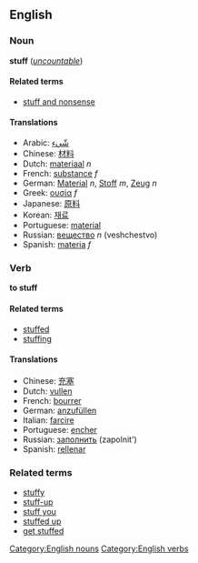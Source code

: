 ==English==
===Noun===
'''stuff''' (''[[uncountable]]'')

<!-- # material, substance -->
<!-- # generic uncountable things -->

<!-- related to the noun -->
====Related terms====
*[[stuff and nonsense]]

====Translations====
*Arabic: [[شّيء]]
*Chinese: [[材料]]
*Dutch: [[materiaal]] ''n''
*French: [[substance]] ''f''
*German: [[Material]] ''n'', [[Stoff]] ''m'', [[Zeug]] ''n''
*Greek: [[ουσία]] ''f''
*Japanese: [[原料]]
*Korean: [[재료]]
*Portuguese: [[material]]
*Russian: [[вещество]] ''n'' (veshchestvo)
*Spanish: [[materia]] ''f''

===Verb===
'''to stuff'''

<!-- synonyms in australia but usually in other tenses
 as in "get stuffed", "i'm stuffed" (full or exhausted), "it's stuffed" (broken)
*[[fuck]]
*[[root]]
*[[screw]]
 -->

<!-- related to the verb -->
====Related terms====
*[[stuffed]]
*[[stuffing]]

====Translations====
*Chinese: [[充塞]]
*Dutch: [[vullen]]
*French: [[bourrer]]
*German: [[anzufüllen]]
*Italian: [[farcire]]
*Portuguese: [[encher]]
*Russian: [[заполнить]] (zapolnit')
*Spanish: [[rellenar]]

<!-- related but not sure in which way -->
===Related terms===
*[[stuffy]]
*[[stuff-up]]
*[[stuff you]]
*[[stuffed up]]
*[[get stuffed]]


[[Category:English nouns]]
[[Category:English verbs]]